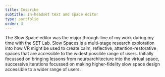 ```yaml
---
title: Inscribe
subtitle: In-headset text and space editor
type: portfolio
order: 3
---
```


The Slow Space editor was the major through-line of my work during my time with the SET Lab. Slow Spaces is a multi-stage research exploration into how VR might be used to create calm, reflective, attention-restorative spaces that are accessible to the widest possible range of users. Initially focussed on bringing lessons from neuroarchitecture into the virtual space, successive iterations focussed on making higher-fidelity slow space design accessible to a wider range of users.
